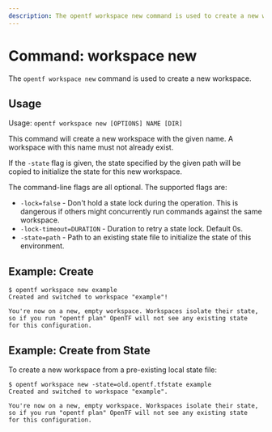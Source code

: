 ```yaml
---
description: The opentf workspace new command is used to create a new workspace.
---
```


# Command: workspace new

The `opentf workspace new` command is used to create a new workspace.

## Usage

Usage: `opentf workspace new [OPTIONS] NAME [DIR]`

This command will create a new workspace with the given name. A workspace with
this name must not already exist.

If the `-state` flag is given, the state specified by the given path
will be copied to initialize the state for this new workspace.

The command-line flags are all optional. The supported flags are:

* `-lock=false` - Don't hold a state lock during the operation. This is
  dangerous if others might concurrently run commands against the same
  workspace.
* `-lock-timeout=DURATION` - Duration to retry a state lock. Default 0s.
* `-state=path`   - Path to an existing state file to initialize the state of this environment.

## Example: Create

```
$ opentf workspace new example
Created and switched to workspace "example"!

You're now on a new, empty workspace. Workspaces isolate their state,
so if you run "opentf plan" OpenTF will not see any existing state
for this configuration.
```

## Example: Create from State

To create a new workspace from a pre-existing local state file:

```
$ opentf workspace new -state=old.opentf.tfstate example
Created and switched to workspace "example".

You're now on a new, empty workspace. Workspaces isolate their state,
so if you run "opentf plan" OpenTF will not see any existing state
for this configuration.
```
